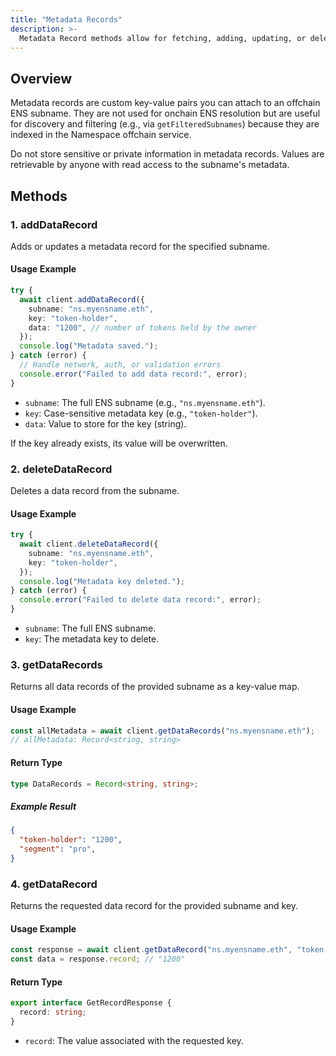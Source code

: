 ```yaml
---
title: "Metadata Records"
description: >-
  Metadata Record methods allow for fetching, adding, updating, or deleting key-value metadata records for a given subname.
---
```


## Overview

Metadata records are custom key-value pairs you can attach to an offchain ENS subname. They are not used for onchain ENS resolution but are useful for discovery and filtering (e.g., via `getFilteredSubnames`) because they are indexed in the Namespace offchain service.

<Hint type="warning">
  Do not store sensitive or private information in metadata records. Values are retrievable by anyone with read access to the subname's metadata.
</Hint>

## Methods

### 1. addDataRecord

Adds or updates a metadata record for the specified subname.

#### Usage Example

```typescript
try {
  await client.addDataRecord({
    subname: "ns.myensname.eth",
    key: "token-holder",
    data: "1200", // number of tokens held by the owner
  });
  console.log("Metadata saved.");
} catch (error) {
  // Handle network, auth, or validation errors
  console.error("Failed to add data record:", error);
}
```

- `subname`: The full ENS subname (e.g., `"ns.myensname.eth"`).
- `key`: Case-sensitive metadata key (e.g., `"token-holder"`).
- `data`: Value to store for the key (string).

<Warning>
  If the key already exists, its value will be overwritten.
</Warning>

### 2. deleteDataRecord

Deletes a data record from the subname.

#### Usage Example

```typescript
try {
  await client.deleteDataRecord({
    subname: "ns.myensname.eth",
    key: "token-holder",
  });
  console.log("Metadata key deleted.");
} catch (error) {
  console.error("Failed to delete data record:", error);
}
```

- `subname`: The full ENS subname.
- `key`: The metadata key to delete.

### 3. getDataRecords

Returns all data records of the provided subname as a key-value map.

#### Usage Example

```typescript
const allMetadata = await client.getDataRecords("ns.myensname.eth");
// allMetadata: Record<string, string>
```

#### Return Type

```typescript
type DataRecords = Record<string, string>;
```

##### Example Result

```json
{
  "token-holder": "1200",
  "segment": "pro",
}
```

### 4. getDataRecord

Returns the requested data record for the provided subname and key.

#### Usage Example

```typescript
const response = await client.getDataRecord("ns.myensname.eth", "token-holder");
const data = response.record; // "1200"
```

#### Return Type

```typescript
export interface GetRecordResponse {
  record: string;
}
```

- `record`: The value associated with the requested key.
